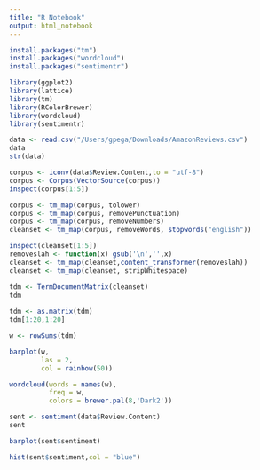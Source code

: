 ```yaml
---
title: "R Notebook"
output: html_notebook
---
```

```r
install.packages("tm")
install.packages("wordcloud")
install.packages("sentimentr")
```


```r
library(ggplot2)
library(lattice)
library(tm)
library(RColorBrewer)
library(wordcloud)
library(sentimentr)
```

```r
data <- read.csv("/Users/gpega/Downloads/AmazonReviews.csv")
data
str(data)
```
```r
corpus <- iconv(data$Review.Content,to = "utf-8")
corpus <- Corpus(VectorSource(corpus))
inspect(corpus[1:5])
```

```r
corpus <- tm_map(corpus, tolower)
corpus <- tm_map(corpus, removePunctuation)
corpus <- tm_map(corpus, removeNumbers)
cleanset <- tm_map(corpus, removeWords, stopwords("english")) 
```

```r
inspect(cleanset[1:5])
removeslah <- function(x) gsub('\n','',x)
cleanset <- tm_map(cleanset,content_transformer(removeslah))
cleanset <- tm_map(cleanset, stripWhitespace)
```

```r
tdm <- TermDocumentMatrix(cleanset)
tdm
 
tdm <- as.matrix(tdm)
tdm[1:20,1:20]
```

```r
w <- rowSums(tdm)
```

```r
barplot(w,
        las = 2,
        col = rainbow(50))
```

```r
wordcloud(words = names(w),
          freq = w,
          colors = brewer.pal(8,'Dark2'))
```

```r
sent <- sentiment(data$Review.Content)
sent
```

```r
barplot(sent$sentiment)
```

```r
hist(sent$sentiment,col = "blue")
```

